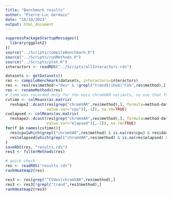```yaml
---
title: "Benchmark results"
author: "Pierre-Luc Germain"
date: "10/10/2023"
output: html_document
---
```


```r
suppressPackageStartupMessages({
  library(ggplot2)
})
source("../Scripts/compileBenchmark.R")
source("../Scripts/runMethods.R")
source("../Scripts/plot.R")
interactors <- readRDS("../Scripts/allInteractors.rds")
```

```r
datasets <- getDatasets()
res <- compileBenchmark(datasets, interactors=interactors)
res <- res[res$method!="dev" & !grepl("trend$|ihw$|^CVb",res$method),]
res <- renameMethods(res)
# time was recorded only for the main chromVAR variants, so use that for all
cvtime <- colMeans(as.matrix(
  reshape2::dcast(res[grep("chromVAR",res$method),], formula=method~dataset,
                  value.var="cpu")[,-1]), na.rm=TRUE)
cvelapsed <- colMeans(as.matrix(
  reshape2::dcast(res[grep("chromVAR",res$method),], formula=method~dataset,
                  value.var="elapsed")[,-1]), na.rm=TRUE)
for(f in names(cvtime)){
  res$cpu[which(grepl("chromVAR",res$method) & is.na(res$cpu) & res$dataset==f)] <- cvtime[[f]]
  res$elapsed[which(grepl("chromVAR",res$method) & is.na(res$elapsed) & res$dataset==f)] <- cvelapsed[[f]]
}
saveRDS(res, "results.rds")
res3 <- filterMethods(res)
```


```r
# quick check
res <- readRDS("results.rds")
rankHeatmap2(res)
```

```r
res3 <- res[grep("^CVdev|chromVAR",res$method),]
res3 <- res3[!grepl("trend",res3$method),]
rankHeatmap2(res3)
```

